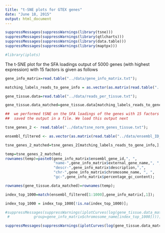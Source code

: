 ```yaml
---
title: "t-SNE plots for GTEX genes"
date: "June 18, 2015"
output: html_document
---
```


```r
suppressMessages(suppressWarnings(library(tsne)))
suppressMessages(suppressWarnings(library(qtlcharts)))
suppressMessages(suppressWarnings(library(data.table)))
suppressMessages(suppressWarnings(library(maptpx)))

#library(iplots)

```


The t-SNE plot for the SFA loadings output of 5000 genes (with highest expression) with 15 factors  is given as follows 

```r

gene_info_matrix=read.table("../data/gene_info_matrix.txt");

matching_labels_reads_to_gene_info = as.vector(as.matrix(read.table("../data/mapping_genes_to_info.txt")));

gene_tissue.data=read.table("../data/reads_per_tissue.txt");

gene_tissue.data_matched=gene_tissue.data[matching_labels_reads_to_gene_info,];

##  we performed tSNE on the SFA loadings of the genes with 15 factors (a $ 5000 \times 15 $ matrix ) and then 
##  saved the output in a file. We load this output next

tsne_genes_2 <- read.table("../data/tsne_norm_genes_tissue.txt");

ensembl_filtered <- as.vector(as.matrix(read.table("../data/ensembl_ID_filtered.txt")));


```

```r

tsne_genes_2_matched=tsne_genes_2[matching_labels_reads_to_gene_info,];

temp=tsne_genes_2_matched; 
rownames(temp)=paste0(gene_info_matrix$ensembl_gene_id,", ",
                      "name-",gene_info_matrix$external_gene_name,", ",
                      "descr-",gene_info_matrix$description,",",
                      "chr-",gene_info_matrix$chromosome_name, ", ",
                      "gc-",gene_info_matrix$percentage_gc_content);

rownames(gene_tissue.data_matched)=rownames(temp);

index_top_1000=match(ensembl_filtered[1:1000],gene_info_matrix[,1]);

index_top_1000 = index_top_1000[!is.na(index_top_1000)];

#suppressMessages(suppressWarnings(iplotCurves(log(gene_tissue.data_matched[index_top_1000,]+1), 1:53, temp[index_top_1000,],
 #           group=gene_info_matrix$chromosome_name[index_top_1000])));

suppressMessages(suppressWarnings(iplotCurves(log(gene_tissue.data_matched[index_top_1000,]+1), 1:53, temp[index_top_1000,])))

```